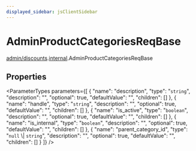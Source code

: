 ```yaml
---
displayed_sidebar: jsClientSidebar
---
```



# AdminProductCategoriesReqBase

[admin/discounts](../../modules/admin_discounts.mdx).[internal](../../admin_discounts/modules/admin_discounts.internal.mdx).AdminProductCategoriesReqBase

## Properties

<ParameterTypes parameters={[
  {
    "name": "description",
    "type": "`string`",
    "description": "",
    "optional": true,
    "defaultValue": "",
    "children": []
  },
  {
    "name": "handle",
    "type": "`string`",
    "description": "",
    "optional": true,
    "defaultValue": "",
    "children": []
  },
  {
    "name": "is_active",
    "type": "`boolean`",
    "description": "",
    "optional": true,
    "defaultValue": "",
    "children": []
  },
  {
    "name": "is_internal",
    "type": "`boolean`",
    "description": "",
    "optional": true,
    "defaultValue": "",
    "children": []
  },
  {
    "name": "parent_category_id",
    "type": "``null`` \\| `string`",
    "description": "",
    "optional": true,
    "defaultValue": "",
    "children": []
  }
]} />
